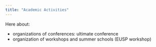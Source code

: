 ```yaml
---
title: "Academic Activities"
---
```


<!-- This css code to control size of the page title. Here it is 0 to make it invisible -->

<style>
.title {
  font-size: 0px;
}
</style>

Here about:

-   organizations of conferences: ultimate conference
-   organization of workshops and summer schools (EUSP workshop)
